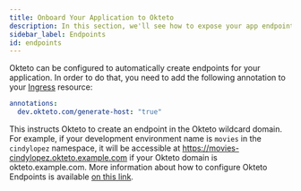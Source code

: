 ```yaml
---
title: Onboard Your Application to Okteto
description: In this section, we'll see how to expose your app endpoints
sidebar_label: Endpoints
id: endpoints
---
```


Okteto can be configured to automatically create endpoints for your application.
In order to do that, you need to add the following annotation to your [Ingress](https://github.com/okteto/movies-with-helm/blob/onboard-your-app/chart/templates/ingress.yaml) resource:

```yaml
annotations:
  dev.okteto.com/generate-host: "true"
```

This instructs Okteto to create an endpoint in the Okteto wildcard domain.
For example, if your development environment name is `movies` in the `cindylopez` namespace, it will be accessible at https://movies-cindylopez.okteto.example.com if your Okteto domain is okteto.example.com.
More information about how to configure Okteto Endpoints is available [on this link](core/ingress/automatic-ssl.mdx).
